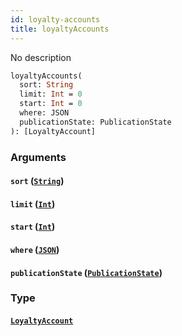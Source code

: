 ```yaml
---
id: loyalty-accounts
title: loyaltyAccounts
---
```


No description

```graphql
loyaltyAccounts(
  sort: String
  limit: Int = 0
  start: Int = 0
  where: JSON
  publicationState: PublicationState
): [LoyaltyAccount]

```

### Arguments

#### `sort` ([`String`](/v1/scalars/string))

#### `limit` ([`Int`](/v1/scalars/int))

#### `start` ([`Int`](/v1/scalars/int))

#### `where` ([`JSON`](/v1/scalars/json))

#### `publicationState` ([`PublicationState`](/v1/enums/publication-state))

### Type

#### [`LoyaltyAccount`](/v1/objects/loyalty-account)
